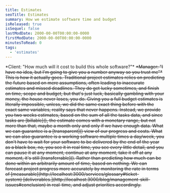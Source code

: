 ```yaml
---
title: Estimates
seoTitle: Estimates
summary: How we estimate software time and budget
isReleased: true
isSequel: false
lastModDate: 2000-00-00T00:00:00-0000
firstModDate: 2000-00-00T00:00:00-0000
minutesToRead: 0
tags:
  - 'estimates'
---
```

<C>
*Client: "How much will it cost to build this whole software?"*
<S/>
*Manager: "I have no idea, but I'm going to give you a number anyway so you trust me"*
<S/>
This is how it actually goes.
</C>
<C>
Traditional project estimates relies on predicting the future based on mere assumptions, often leading to inaccurate estimates and missed deadlines. They do get lucky sometimes, and finish on time, scope and budget, but that's just luck, basically gambling with your money, the house never loses, you do.
</C>


<C>
Giving you a full budget estimates is literally impossible, unless, we did the same exact thing before with the exact same variables, reality says that never happens.
</C>

<C>
Instead, we provide you two weeks estimates, based on the sum of all the tasks data, and since tasks are [billable](), the estimate comes with a monetary range, but not more than that, maybe a month only and only if we have enough data. What we can guarantee is a [transparent]() view of our progress and costs. What we can also guarantee is a working software multiple times a day/week, you don't have to wait for your software to be delivered by the end of the year as a black box, no, you see it in real time, you see every little detail, and you can pause it at any moment, continue at any moment, take it off at any moment, it's still [transferrable](). 
</C>

<C>
Rather than predicting how much can be done within an arbitrarily amount of time, based on nothing. We can forecast project progress more accurately by monitoring the rate  in terms of [measurable](http://localhost:3000/services/glossary#ticket-system) [deliverables.](http://localhost:3000/blog/management-skill-issues#conclusion) in real-time, and adjust priorities accordingly.
</C>